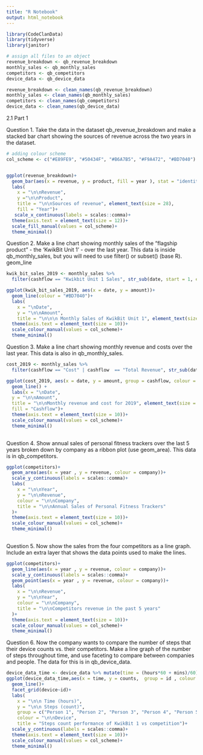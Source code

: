 ```yaml
---
title: "R Notebook"
output: html_notebook
---
```


```r
library(CodeClanData)
library(tidyverse)
library(janitor)
```
```r
# assign all files to an object
revenue_breakdown <- qb_revenue_breakdown
monthly_sales <- qb_monthly_sales
competitors <- qb_competitors
device_data <- qb_device_data

revenue_breakdown <- clean_names(qb_revenue_breakdown)
monthly_sales <- clean_names(qb_monthly_sales)
competitors <- clean_names(qb_competitors)
device_data <- clean_names(qb_device_data)
```

2.1 Part 1

Question 1.
Take the data in the dataset qb_revenue_breakdown and make a stacked bar chart showing the sources of revenue across the two years in the dataset.

```r

# adding colour scheme
col_scheme <- c("#E89FE9", "#50434F", "#B6A7B5", "#F9A472", "#BD7040")


ggplot(revenue_breakdown)+
  geom_bar(aes(x = revenue, y = product, fill = year ), stat = "identity")+
  labs(
    x = "\n\nRevenue",
    y ="\n\nProduct", 
    title = "\n\nSources of revenue", element_text(size = 28),
    fill = "Year")+
   scale_x_continuous(labels = scales::comma)+
  theme(axis.text = element_text(size = 12))+
  scale_fill_manual(values = col_scheme)+
  theme_minimal()
```
Question 2.
Make a line chart showing monthly sales of the “flagship product” - the ‘KwikBit Unit 1’ - over the last year. This data is inside qb_monthly_sales, but you will need to use filter() or subset() (base R).
 geom_line
 
```r
kwik_bit_sales_2019 <- monthly_sales %>% 
  filter(cashflow == "Kwikbit Unit 1 Sales", str_sub(date, start = 1, end = 4) == 2019)

ggplot(kwik_bit_sales_2019, aes(x = date, y = amount))+
  geom_line(colour = "#BD7040")+
  labs(
    x = "\nDate",
    y = "\n\nAmount", 
    title = "\n\n\n Monthly Sales of KwikBit Unit 1", element_text(size = 28))+
  theme(axis.text = element_text(size = 10))+
  scale_colour_manual(values = col_scheme)+
  theme_minimal()


```
 
 Question 3.
Make a line chart showing monthly revenue and costs over the last year. This data is also in qb_monthly_sales.


```r
cost_2019 <- monthly_sales %>% 
  filter(cashflow == "Cost" | cashflow  == "Total Revenue", str_sub(date, start = 1, end = 4) == 2019)

ggplot(cost_2019, aes(x = date, y = amount, group = cashflow, colour = cashflow))+
  geom_line() +
  labs(x = "\nDate",
  y = "\n\nAmount", 
  title = "\n\nMonthly revenue and cost for 2019", element_text(size = 28),
  fill = "Cashflow")+
  theme(axis.text = element_text(size = 10))+
  scale_colour_manual(values = col_scheme)+
  theme_minimal()
 
```
Question 4.
Show annual sales of personal fitness trackers over the last 5 years broken down by company as a ribbon plot (use geom_area). This data is in qb_competitors.

```r

ggplot(competitors)+
  geom_area(aes(x = year , y = revenue, colour = company))+
  scale_y_continuous(labels = scales::comma)+
  labs(
    x = "\n\nYear", 
    y = "\n\nRevenue",
    colour = "\n\nCompany", 
    title = "\n\nAnnual Sales of Personal Fitness Trackers"
  )+
  theme(axis.text = element_text(size = 10))+
  scale_colour_manual(values = col_scheme)+
  theme_minimal()
  
```

Question 5.
Now show the sales from the four competitors as a line graph. Include an extra layer that shows the data points used to make the lines.

```r
ggplot(competitors)+
  geom_line(aes(x = year , y = revenue, colour = company))+
  scale_y_continuous(labels = scales::comma)+
  geom_point(aes(x = year , y = revenue, colour = company))+
  labs(
    x = "\n\nRevenue",
    y = "\n\nYear",
    colour = "\n\nCompany", 
    title = "\n\nCompetitors revenue in the past 5 years"
  )+
  theme(axis.text = element_text(size = 10))+
  scale_colour_manual(values = col_scheme)+
  theme_minimal()
```

Question 6.
Now the company wants to compare the number of steps that their device counts vs. their competitors. Make a line graph of the number of steps throughout time, and use faceting to compare between companies and people. The data for this is in qb_device_data.


```r

device_data_time <- device_data %>% mutate(time = (hours*60 + mins)/60) 
ggplot(device_data_time,aes(x = time, y = counts,  group = id , colour = device))+
  geom_line()+
  facet_grid(device~id)+
  labs(
    x = "\n\n Time (hours)",
    y = "\n\n Steps (count)",
    group = c("Person 1", "Person 2", "Person 3", "Person 4", "Person 5"),
    colour = "\n\nDevice",
    title = "Steps count performance of KwikBit 1 vs competition")+
  scale_y_continuous(labels = scales::comma)+
  theme(axis.text = element_text(size = 10))+
  scale_colour_manual(values = col_scheme)+
  theme_minimal()

```

